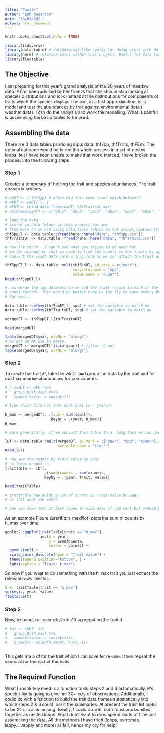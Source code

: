 ```yaml
---
title: "Puzzle"
author: "Bob Anderson"
date: "20/01/2021"
output: html_document
---
```


```r
knitr::opts_chunk$set(echo = TRUE)
```



```r
library(tidyverse)
library(data.table) # database/sql-like syntax for doing stuff with data frames very fast
library(here) # relative paths within this project. Useful for data loading
library(flextable)
```

## The Objective

I am preparing for this year's grand analysis of the 20 years of meadow data. P has been advised by her friends that she should stop looking at species distributions and look instead at the distributions for components of traits which the species display. The aim, at a first approximation, is to model and test the abundances by trait against environmental data ( weather data). I can do the analysis and work the modelling. What is painful is assembling the basic tables to be used.

## Assembling the data

There are 3  data tables providing input data: thfSpp, thfTraits, thFEnv. The optimal outcome would be to run the whole process in a set of nested loops, but I have been unable to make that work. Instead, I have broken the process into the following steps

### Step 1

Creates a temporary df holding the trait and species abundances. The trait chosen is arbitary. 

```r
# wkDT <- t(thfSpp) # where did this come from? Which dataset?
# wkDT <- wkDT[-1, ]
# wkDT <- cbind.data.frame(wkDT, thfTraits$h_max)
# colnames(wkDT) <- c("obs1", "obs2", "obs3", "obs4", "obs5", "obs6", "obs7", "obs8", "obs9", "obs10", "obs11", "obs12", "obs13", "h_max")

# load the data
# stored in data folder in this project for now
# from here on we are using data.table (which is not always obvious from the code)
thfSppDT <- data.table::fread(here::here("data", "thfSpp.csv"))
thfTraitsDT <- data.table::fread(here::here("data", "thfTraits.csv"))

# now I'm stuck - I can't see what you trying to do next but
# on the assumption that we need to link the counts to the traits by species we can:
# convert the count data into a long form so we can attach the trait data to each species observation

thfSppDT_l <- data.table::melt(thfSppDT, id.vars = c("year"),
                               variable.name = "spp",
                               value.name = "count")
head(thfSppDT_l)

# now merge the two datasets so we add the trait record to each of the 
# count records. This would be better done on the fly to save memory but
# for now...

data.table::setkey(thfSppDT_l, spp) # set the variable to match on
data.table::setkey(thfTraitsDT, spp) # set the variable to match on

mergedDT <- thfSppDT_l[thfTraitsDT]

head(mergedDT)

table(mergedDT$year, useNA = "always")
# we get an NA due to merge
mergedDT <- mergedDT[!is.na(year)] # filter it out
table(mergedDT$year, useNA = "always")
```

###  Step 2

To create the trait df, take the wkDT and group the data by the trait and for obs1 summarise abundances for components .

```r
# h_maxDT <- wkDT %>% 
#   group_by(h_max) #%>%
#   summarise(tot = sum(obs1))

# like this? (I'm not sure what obs1 is - years?)

h_max <- mergedDT[, .(sum = sum(count)),
                     keyby = .(year, h_max)]
h_max

# more generically, if we convert this table to a  long form we can use data.table magic

lDT <- data.table::melt(mergedDT, id.vars = c("year", "spp", "count"),
                        variable.name = "trait")
head(lDT)

# now sum the counts by trait-value by year
# no loops needed :-)
traitTable <- lDT[,
                  .(sumOfCounts = sum(count)), 
                  keyby = .(year, trait, value)]

head(traitTable)

# traitTable now holds a sum of counts by trait-value by year
# is that what you want?

# you can then turn it back round to wide data if you want but probably easier to keep it like this
```

As an example Figure \@ref(fig:h_maxPlot) plots the sum of counts by h_max over time.

```r
ggplot2::ggplot(traitTable[trait == "h_max"],
                aes(x = year,
                    y = sumOfCounts,
                    colour = value)) +
  geom_line() +
  scale_color_discrete(name = "Trait value") +
  theme(legend.position="bottom", ) +
  labs(caption = "Trait: h_max")
```

So now if you want to do something with the h_max trait you just extract the relevant rows like this:

```r
t <- traitTable[trait == "h_max"]
setkey(t, year, value)
flextable(t)
```

###  Step 3

Now, by hand, run over obs2:obs13 aggregating the trait df. 

```r
# tot <- wkDT  %>%
#   group_by(h_max) %>%
#   summarise(tot = sum(obs13))
#   h_maxDT<- cbind(h_maxDT, tot[,-1])
  
```
This gets me a df for the trait which I can save for re-use. I then repeat the exercise for the rest of the traits

## The Required Function

What I absolutely need is a function to do steps 2 and 3 automatically. P's species list is going to give me 30+ cols of observations. Additionally, I could do with a function to build the trait data frames automatically into which steps 2 & 3 could insert the summaries. At present the traiit list looks to be 20 or so items long.
Ideally, I could do with both functions bundled together as nested loops. What don't want to do is spend loads of time just assembling the data. All the methods I have tried (loops, purr::map, lappy....vapply and more) all fail, hence my cry for help!
